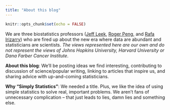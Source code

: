 ```yaml
---
title: "About this blog"
---
```


```r
knitr::opts_chunk$set(echo = FALSE)
```

We are three biostatistics professors ([Jeff Leek](http://www.biostat.jhsph.edu/~jleek/research.html), [Roger Peng](http://www.biostat.jhsph.edu/~rpeng/), and [Rafa Irizarry](http://rafalab.dfci.harvard.edu)) who are fired up about the new era where data are abundant and statisticians are scientists. _The views represented here are our own and do not represent the views of Johns Hopkins University, Harvard University or Dana Farber Cancer Institute_.

**About this blog**: We’ll be posting ideas we find interesting, contributing to discussion of science/popular writing, linking to articles that inspire us, and sharing advice with up-and-coming statisticians.

**Why “Simply Statistics”**: We needed a title. Plus, we like the idea of using simple statistics to solve real, important problems. We aren’t fans of unnecessary complication -- that just leads to lies, damn lies and something else.
